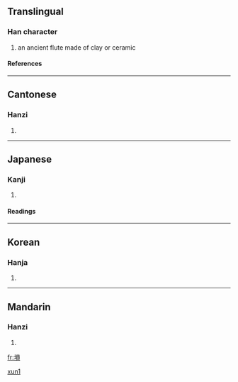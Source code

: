 {{see|埙|壎}}

==Translingual==
===Han character===
{{Han char|rn=32|rad=土|as=10|sn=13|four=4618<sub>6</sub>|canj=土口月金 (GRBC)}}
# an ancient flute made of clay or ceramic

====References====
{{Han ref|kx=0236.210|dkj=05360|dj=0474.120|hdz=10472.020|uh=5864|ud=22628|bh=DCE4|bd=56548}}
----

==Cantonese==
===Hanzi===
{{yue-hanzi|jyut=|y=hyun1}}
# {{defn|Cantonese}}
----
==Japanese==
===Kanji===
{{ja-kanji|grade=|rs=土10}}
# {{defn|Japanese}} 
====Readings====
{{ja-readings|on=[[けん]] (ken < kwen), [[こん]] (kon)|kun=[[つちぶえ]] (tsuchibue)}}
----
==Korean==
===Hanja===
{{ko-hanja|hangeul=[[훈]]|rv=hun|mr=hun}}
# {{defn|Korean}}
----
==Mandarin==
===Hanzi===
{{cmn-hanzi|sim=埙|pin=[[xūn]] (xun1)|wg=hsün<sup>1</sup>}}
# {{defn|Mandarin}}

[[fr:塤]]
[[Category:zh-tw:Musical instruments|xun1]]